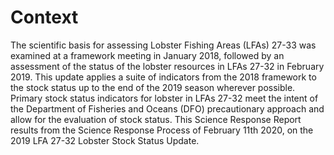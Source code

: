 # Context

The scientific basis for assessing Lobster Fishing Areas (LFAs) 27-33 was examined at a framework meeting in January 2018, followed by an assessment of the status of the lobster resources in LFAs 27-32 in February 2019. This update applies a suite of indicators from the 2018 framework to the stock status up to the end of the 2019 season wherever possible. Primary stock status indicators for lobster in LFAs 27-32 meet the intent of the Department of Fisheries and Oceans (DFO) precautionary approach and allow for the evaluation of stock status. This Science Response Report results from the Science Response Process of February 11th 2020, on the 2019 LFA 27-32 Lobster Stock Status Update.